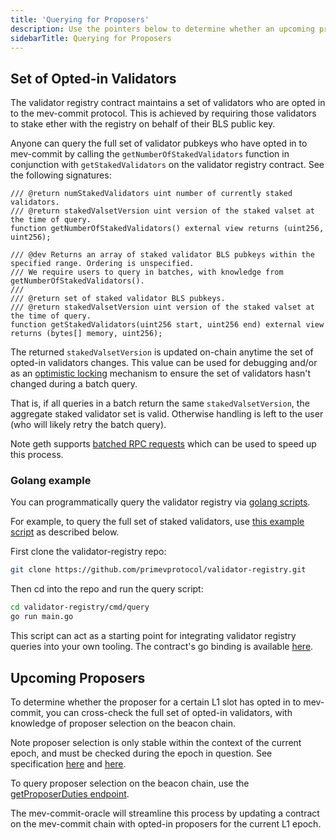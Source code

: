 ```yaml
---
title: 'Querying for Proposers'
description: Use the pointers below to determine whether an upcoming proposer has opted in to mev-commit or not.
sidebarTitle: Querying for Proposers
---
```


## Set of Opted-in Validators

The validator registry contract maintains a set of validators who are opted in to the mev-commit protocol. This is achieved by requiring those validators to stake ether with the registry on behalf of their BLS public key.

Anyone can query the full set of validator pubkeys who have opted in to mev-commit by calling the `getNumberOfStakedValidators` function in conjunction with `getStakedValidators` on the validator registry contract. See the following signatures:

```solidity
/// @return numStakedValidators uint number of currently staked validators. 
/// @return stakedValsetVersion uint version of the staked valset at the time of query.
function getNumberOfStakedValidators() external view returns (uint256, uint256);

/// @dev Returns an array of staked validator BLS pubkeys within the specified range. Ordering is unspecified.
/// We require users to query in batches, with knowledge from getNumberOfStakedValidators().
///
/// @return set of staked validator BLS pubkeys.
/// @return stakedValsetVersion uint version of the staked valset at the time of query.
function getStakedValidators(uint256 start, uint256 end) external view returns (bytes[] memory, uint256);
```

The returned `stakedValsetVersion` is updated on-chain anytime the set of opted-in validators changes. This value can be used for debugging and/or as an [optimistic locking](https://www.ibm.com/docs/en/db2/11.5?topic=overview-optimistic-locking) mechanism to ensure the set of validators hasn't changed during a batch query.

That is, if all queries in a batch return the same `stakedValsetVersion`, the aggregate staked validator set is valid. Otherwise handling is left to the user (who will likely retry the batch query).

Note geth supports [batched RPC requests](https://geth.ethereum.org/docs/interacting-with-geth/rpc/batch) which can be used to speed up this process.

### Golang example

You can programmatically query the validator registry via [golang scripts](https://github.com/primevprotocol/validator-registry).

For example, to query the full set of staked validators, use [this example script](https://github.com/primevprotocol/validator-registry/blob/main/cmd/query/main.go) as described below.

First clone the validator-registry repo:

```bash
git clone https://github.com/primevprotocol/validator-registry.git
```

Then cd into the repo and run the query script:

```bash
cd validator-registry/cmd/query
go run main.go
```

This script can act as a starting point for integrating validator registry queries into your own tooling. The contract's go binding is available [here](https://github.com/primevprotocol/validator-registry/blob/main/pkg/validatorregistry/ValidatorRegistry.go).

## Upcoming Proposers

To determine whether the proposer for a certain L1 slot has opted in to mev-commit, you can cross-check the full set of opted-in validators, with knowledge of proposer selection on the beacon chain.

Note proposer selection is only stable within the context of the current epoch, and must be checked during the epoch in question. See specification [here](https://github.com/ethereum/consensus-specs/blob/dev/specs/phase0/validator.md#validator-assignments) and [here](https://github.com/ethereum/consensus-specs/blob/dev/specs/phase0/validator.md#lookahead). 

To query proposer selection on the beacon chain, use the [getProposerDuties endpoint](https://ethereum.github.io/beacon-APIs/#/Validator/getProposerDuties).

The mev-commit-oracle will streamline this process by updating a contract on the mev-commit chain with opted-in proposers for the current L1 epoch.

